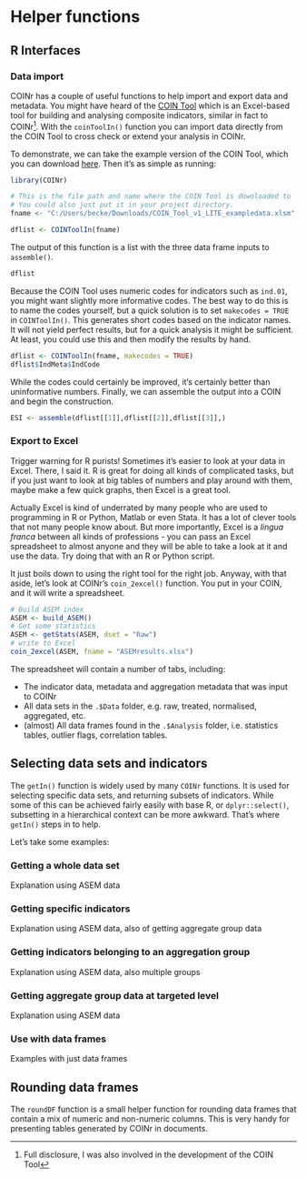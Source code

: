 # Helper functions

## R Interfaces

### Data import

COINr has a couple of useful functions to help import and export data and metadata. You might have heard of the [COIN Tool](https://composite-indicators.jrc.ec.europa.eu/?q=coin-tool) which is an Excel-based tool for building and analysing composite indicators, similar in fact to COINr^[Full disclosure, I was also involved in the development of the COIN Tool]. With the `coinToolIn()` function you can import data directly from the COIN Tool to cross check or extend your analysis in COINr.

To demonstrate, we can take the example version of the COIN Tool, which you can download [here](https://composite-indicators.jrc.ec.europa.eu/sites/default/files/COIN_Tool_v1_LITE_exampledata.xlsm). Then it's as simple as running:

```r
library(COINr)

# This is the file path and name where the COIN Tool is downloaded to
# You could also just put it in your project directory.
fname <- "C:/Users/becke/Downloads/COIN_Tool_v1_LITE_exampledata.xlsm"

dflist <- COINToolIn(fname)
```

The output of this function is a list with the three data frame inputs to `assemble()`.

```r
dflist
```

Because the COIN Tool uses numeric codes for indicators such as `ind.01`, you might want slightly more informative codes. The best way to do this is to name the codes yourself, but a quick solution is to set `makecodes = TRUE` in `COINToolIn()`. This generates short codes based on the indicator names. It will not yield perfect results, but for a quick analysis it might be sufficient. At least, you could use this and then modify the results by hand.

```r
dflist <- COINToolIn(fname, makecodes = TRUE)
dflist$IndMeta$IndCode
```

While the codes could certainly be improved, it's certainly better than uninformative numbers. Finally, we can assemble the output into a COIN and begin the construction.

```r
ESI <- assemble(dflist[[1]],dflist[[2]],dflist[[3]],)
```

### Export to Excel

Trigger warning for R purists! Sometimes it's easier to look at your data in Excel. There, I said it. R is great for doing all kinds of complicated tasks, but if you just want to look at big tables of numbers and play around with them, maybe make a few quick graphs, then Excel is a great tool.

Actually Excel is kind of underrated by many people who are used to programming in R or Python, Matlab or even Stata. It has a lot of clever tools that not many people know about. But more importantly, Excel is a *lingua franca* between all kinds of professions - you can pass an Excel spreadsheet to almost anyone and they will be able to take a look at it and use the data. Try doing that with an R or Python script.

It just boils down to using the right tool for the right job. Anyway, with that aside, let's look at COINr's `coin_2excel()` function. You put in your COIN, and it will write a spreadsheet.

```r
# Build ASEM index
ASEM <- build_ASEM()
# Get some statistics
ASEM <- getStats(ASEM, dset = "Raw")
# write to Excel
coin_2excel(ASEM, fname = "ASEMresults.xlsx")
```

The spreadsheet will contain a number of tabs, including:

* The indicator data, metadata and aggregation metadata that was input to COINr
* All data sets in the `.$Data` folder, e.g. raw, treated, normalised, aggregated, etc.
* (almost) All data frames found in the `.$Analysis` folder, i.e. statistics tables, outlier flags, correlation tables.

## Selecting data sets and indicators

The `getIn()` function is widely used by many `COINr` functions. It is used for selecting specific data sets, and returning subsets of indicators. While some of this can be achieved fairly easily with base R, or `dplyr::select()`, subsetting in a hierarchical context can be more awkward. That's where `getIn()` steps in to help.

Let's take some examples:

### Getting a whole data set

Explanation using ASEM data

### Getting specific indicators

Explanation using ASEM data, also of getting aggregate group data

### Getting indicators belonging to an aggregation group

Explanation using ASEM data, also multiple groups

### Getting aggregate group data at targeted level

Explanation using ASEM data

### Use with data frames

Examples with just data frames

## Rounding data frames

The `roundDF` function is a small helper function for rounding data frames that contain a mix of numeric and non-numeric columns. This is very handy for presenting tables generated by COINr in documents.
